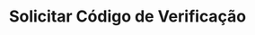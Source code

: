 ---
title: "Solicitar Código de Verificação"
api: "POST https://regis.app.byefive.com.br/rest/auth/professionals"
description: "Solicita um código de verificação para login de profissionais"
---